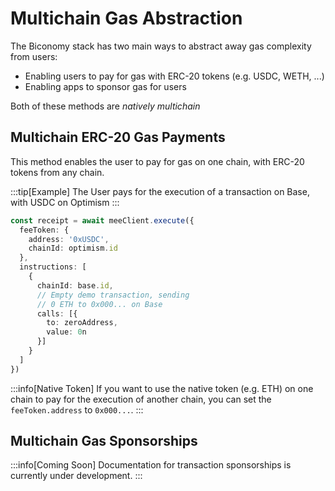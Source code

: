 # Multichain Gas Abstraction

The Biconomy stack has two main ways to abstract away gas complexity from users:

- Enabling users to pay for gas with ERC-20 tokens (e.g. USDC, WETH, ...)
- Enabling apps to sponsor gas for users 

Both of these methods are _natively multichain_

## Multichain ERC-20 Gas Payments 

This method enables the user to pay for gas on one chain, with ERC-20 tokens from any 
chain.

:::tip[Example] 
The User pays for the execution of a transaction on Base, with USDC on Optimism
:::

```ts
const receipt = await meeClient.execute({
  feeToken: {
    address: '0xUSDC',
    chainId: optimism.id
  },
  instructions: [
    {
      chainId: base.id,
      // Empty demo transaction, sending 
      // 0 ETH to 0x000... on Base
      calls: [{
        to: zeroAddress,
        value: 0n
      }]
    }
  ]
})
```

:::info[Native Token]
If you want to use the native token (e.g. ETH) on one chain to pay for the execution
of another chain, you can set the `feeToken.address` to `0x000...`.
:::

## Multichain Gas Sponsorships

:::info[Coming Soon]
Documentation for transaction sponsorships is currently under development.
:::